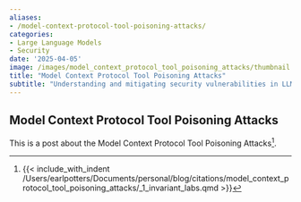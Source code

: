 ```yaml
---
aliases:
- /model-context-protocol-tool-poisoning-attacks/
categories:
- Large Language Models
- Security
date: '2025-04-05'
image: /images/model_context_protocol_tool_poisoning_attacks/thumbnail.png
title: "Model Context Protocol Tool Poisoning Attacks"
subtitle: "Understanding and mitigating security vulnerabilities in LLM tool use"
---
```


## Model Context Protocol Tool Poisoning Attacks

This is a post about the Model Context Protocol Tool Poisoning Attacks[^1]. 





[^1]: 
    {{< include_with_indent /Users/earlpotters/Documents/personal/blog/citations/model_context_protocol_tool_poisoning_attacks/_1_invariant_labs.qmd >}}

